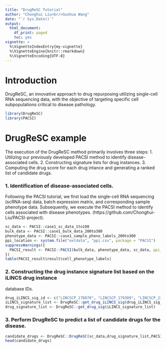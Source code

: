 ---
title: "DrugReSC Tutorial"
author: "Chonghui Liu<br/>Guohua Wang"
date: "`r Sys.Date()`"
output:   
  html_document:
    df_print: paged
    toc: yes
vignette: >
  %\VignetteIndexEntry{my-vignette}
  %\VignetteEngine{knitr::rmarkdown}
  %\VignetteEncoding{UTF-8}
---

# Introduction

DrugReSC, an innovative approach to drug repurposing utilizing single-cell RNA sequencing data, with the objective of targeting specific cell subpopulations critical to disease pathology.

```{r setup, message=FALSE}
library(DrugReSC)
library(PACSI)
```

# DrugReSC example

The execution of the DrugReSC method primarily involves three steps: 1. Utilizing our previously developed PACSI method to identify disease-associated cells. 2. Constructing signature lists for drug instances. 3. Computing the drug score for each drug intance and generating a ranked list of candidate drugs.

### 1. Identification of disease-associated cells.
Following the PACSI tutorial, we first load the single-cell RNA sequencing (scRNA-seq) data, batch expression matrix, and corresponding sample phenotype data. Subsequently, we execute the PACSI method to identify cells associated with disease phenotypes. (https://github.com/Chonghui-Liu/PACSI-project).

```{r message=FALSE, warning=FALSE}
sc_data <- PACSI::case1_sc_data_1to100
bulk_data <- PACSI::case1_bulk_data_200to300
phenotype_data <- PACSI::case1_sample_pheno_labels_200to300
ppi_location <- system.file("extdata", "ppi.csv", package = "PACSI")
suppressWarnings({
  PACSI_result <- PACSI::PACSI(bulk_data, phenotype_data, sc_data, ppi_data = ppi_location,times = 10,ncores = 2)
})
table(PACSI_result$result$cell_phenotype_labels)
```

### 2. Constructing the drug instance signature list based on the iLINCS drug instance 
database IDs.

```{r message=FALSE}
drug_iLINCS_sig_id <- c("LINCSCP_178870", "LINCSCP_179309", "LINCSCP_2385", "LINCSCP_2554", "LINCSCP_26", "LINCSCP_34","LINCSCP_53", "LINCSCP_53344", "LINCSCP_53471", "LINCSCP_69009")
iLINCS_signature_list <- DrugReSC::get_drug_iLINCS_sig(drug_iLINCS_sig_id)
drug_signature_list <- DrugReSC::get_drug_sig(iLINCS_signature_list)
```

### 3. Perform DrugReSC to predict a list of candidate drugs for the disease.

```{r message=FALSE, warning=FALSE}
candidate_drugs <- DrugReSC::DrugReSC(sc_data,drug_signature_list,PACSI_result,ncore=2)
head(candidate_drugs)
```
